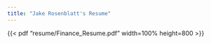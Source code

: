 ```yaml
---
title: "Jake Rosenblatt's Resume"
---
```


{{< pdf "resume/Finance_Resume.pdf" width=100% height=800 >}}
